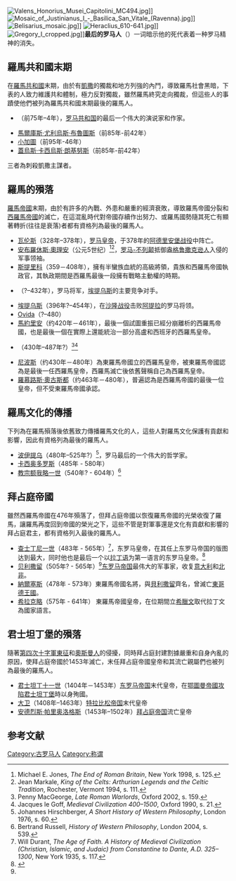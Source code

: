 [[File:Valens_Honorius_Musei_Capitolini_MC494.jpg|thumb]]]]
[[File:Mosaic_of_Justinianus_I_-_Basilica_San_Vitale_(Ravenna).jpg|thumb]]]]
[[File:Belisarius_mosaic.jpg|thumb]]]]
[[File:Heraclius_610-641.jpg|thumb]]]]
[[File:Gregory_I_cropped.jpg|thumb]]]]'''最后的罗马人'''（{{lang-la|Ultimus Romanorum}}）一词暗示他的死代表着一种罗马精神的消失。

==羅馬共和國末期==
在[[羅馬共和國|羅馬共和國]]末期，由於有[[凱撒|凱撒]]的獨裁和地方列強的內鬥，導致羅馬社會黑暗，下表的人致力維護共和體制，極力反對獨裁，雖然羅馬終究走向獨裁，但這些人的事蹟使他們被列為羅馬共和國末期最後的羅馬人。
*{{link-en|盖乌斯·阿西纽斯·波利奥|Gaius Asinius Pollio}}（前75年–4年），[[罗马共和国|罗马共和国]]的最后一个伟大的演说家和作家。
*[[馬爾庫斯·尤利烏斯·布魯圖斯|馬爾庫斯·尤利烏斯·布魯圖斯]]（前85年-前42年）
*[[小加圖|小加圖]]（前95年-46年）
*[[蓋烏斯·卡西烏斯·朗基努斯|蓋烏斯·卡西烏斯·朗基努斯]]（前85年-前42年）
三者為刺殺凱撒主謀者。

==羅馬的殞落==
[[羅馬帝國|羅馬帝國]]末期，由於有許多的內戰、外患和嚴重的經濟衰敗，導致羅馬帝國分裂和[[西羅馬帝國|西羅馬帝國]]的滅亡，在這混亂時代對帝國存續作出努力、或羅馬國勢隨其死亡有顯著轉折(往往是衰落)者都有資格列為最後的羅馬人。

*[[瓦伦斯|瓦伦斯]]（328年–378年），[[罗马皇帝|罗马皇帝]]，于378年的[[阿德里安堡战役|阿德里安堡战役]]中阵亡。
*[[安布羅休斯·奧理安|安布羅休斯·奧理安]]（公元5世纪）<ref>Michael E. Jones, ''The End of Roman Britain'', New York 1998, s. 125.</ref><ref>Jean Markale, ''King of the Celts: Arthurian Legends and the Celtic Tradition'', Rochester, Vermont 1994, s. 111.</ref>，[[不列顛尼亞_(羅馬行省)|罗马-不列颠]]抵御[[盎格鲁撒克逊人|盎格鲁撒克逊人]]入侵的军事领袖。
*[[斯提里科|斯提里科]]（359－408年），擁有半蠻族血統的高級將領，貴族和西羅馬帝國執政官，其執政期間是西羅馬最後一段擁有戰略主動權的時期。
* {{link-en|玻利法努斯|Bonifacius}}（?–432年），罗马将军，[[埃提乌斯|埃提乌斯]]的主要竞争对手。
*[[埃提乌斯|埃提乌斯]]（396年?–454年），在[[沙隆战役|沙隆战役]]击败[[阿提拉|阿提拉]]的罗马将领。
*[[Ovida|Ovida]]（?–480）
*[[馬約里安|馬約里安]]（约420年－461年），最後一個試圖重振已經分崩離析的西羅馬帝國，也是最後一個在實際上還能統治一部分高盧和西班牙的西羅馬皇帝。
* {{link-en|斯雅戈里乌斯|Syagrius}} （430年–487年?）<ref>Penny MacGeorge, ''Late Roman Warlords'', Oxford 2002, s. 159.</ref><ref>Jacques le Goff, ''Medieval Civilization 400–1500'', Oxford 1990, s. 21.</ref>
*[[尼波斯|尼波斯]]（约430年－480年）為東羅馬帝國立的西羅馬皇帝，被東羅馬帝國認為是最後一任西羅馬皇帝，西羅馬滅亡後依舊聲稱自己為西羅馬皇帝。
*[[羅慕路斯·奧古斯都|羅慕路斯·奧古斯都]]（约463年－480年），普遍認為是西羅馬帝國的最後一位皇帝，但不受東羅馬帝國承認。

==羅馬文化的傳播==
下列為在羅馬殞落後依舊致力傳播羅馬文化的人，這些人對羅馬文化保護有貢獻和影響，因此有資格列為最後的羅馬人。
*[[波伊提乌|波伊提乌]]（480年–525年?）<ref>Johannes Hirschberger, ''A Short History of Western Philosophy'', London 1976, s. 60.</ref>，罗马最后的一个伟大的哲学家。
*[[卡西奥多罗斯|卡西奥多罗斯]]（485年 - 580年）
*[[教宗额我略一世|教宗额我略一世]]（540年? - 604年）<ref>Bertrand Russell, ''History of Western Philosophy'', London 2004, s. 539.</ref>

==拜占庭帝國==
雖然西羅馬帝國在476年殞落了，但拜占庭帝國以恢復羅馬帝國的光榮收復了羅馬，讓羅馬再度回到帝國的榮光之下，這些不管是對軍事還是文化有貢獻和影響的拜占庭君主，都有資格列入最後的羅馬人。
*[[查士丁尼一世|查士丁尼一世]]（483年 - 565年）<ref name = Durant>Will Durant, ''The Age of Faith. A History of Medieval Civilization (Christian, Islamic, and Judaic) from Constantine to Dante, A.D. 325–1300'', New York 1935, s. 117.</ref>，东罗马皇帝，在其任上东罗马帝国的版图达到最大，同时他也是最后一个以[[拉丁语|拉丁语]]为第一语言的东罗马皇帝。<ref>{{cite book |title=The Inheritance of Rome |url=https://archive.org/details/isbn_9780670020980 |first=Chris |last=Wickham |publisher=Penguin Books |year=2009 |page=[https://archive.org/details/isbn_9780670020980/page/90 90] |isbn=978-0-670-02098-0}}</ref>
*[[贝利撒留|贝利撒留]]（505年? - 565年）<ref name = Durant/>[[东罗马帝国|东罗马帝国]]最伟大的军事家，收复[[意大利|意大利]]和[[北非|北非]]。
*[[納爾塞斯|納爾塞斯]]（478年 - 573年）東羅馬帝國名將，與[[貝利撒留|貝利撒留]]齊名，曾滅亡[[東哥德王國|東哥德王國]]。
*[[希拉克略|希拉克略]]（575年 - 641年） 東羅馬帝國皇帝，在位期間立[[希臘文|希臘文]]取代拉丁文為國家語言。

==君士坦丁堡的殞落==
隨著[[第四次十字軍東征|第四次十字軍東征]]和[[奧斯曼人|奧斯曼人]]的侵擾，同時拜占庭封建割據嚴重和自身內亂的原因，使拜占庭帝國於1453年滅亡，末任拜占庭帝國皇帝和其流亡親屬們也被列為最後的羅馬人。
*[[君士坦丁十一世|君士坦丁十一世]]（1404年－1453年）[[东罗马帝国|东罗马帝国]]末代皇帝，在[[君士坦丁堡的陷落|鄂圖曼帝國攻陷君士坦丁堡]]時以身殉國。
*[[大卫_(特拉比松帝国)|大卫]]（1408年–1463年）[[特拉比松帝国|特拉比松帝国]]末代皇帝
*[[安德烈斯·帕里奥洛格斯|安德烈斯·帕里奥洛格斯]]（1453年–1502年）[[拜占庭帝国|拜占庭帝国]]流亡皇帝

== 参考文献 ==
{{Reflist|30em}}

{{最後的羅馬人}}

[[Category:古罗马人|Category:古罗马人]]
[[Category:称谓|Category:称谓]]